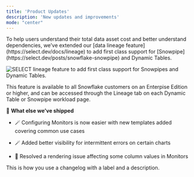 ```yaml
---
title: 'Product Updates'
description: 'New updates and improvements'
mode: "center"
---
```


<Update label="2024-10-12">
  To help users understand their total data asset cost and better understand dependencies, we’ve extended our [data lineage feature](https://select.dev/docs/lineage) to add first class support for [Snowpipe](https://select.dev/posts/snowflake-snowpipe) and Dynamic Tables.

  ![SELECT lineage feature to add first class support for Snowpipes and Dynamic Tables.](https://select.dev/cdn-cgi/imagedelivery/1zmOcgV1p520E4lLTrYjjg/d71dbfb8-8424-405f-9bcc-f16b16a87900/width=3840,quality=75)

  This feature is available to all Snowflake customers on an Enterpise Edition or higher, and can be accessed through the Lineage tab on each Dynamic Table or Snowpipe workload page.



  🚀 **What else we’ve shipped**

  * 🪄 Configuring Monitors is now easier with new templates added covering common use cases

  * 🪄 Added better visibility for intermittent errors on certain charts

  * 🐛 Resolved a rendering issue affecting some column values in Monitors


</Update>

<Update label="2024-10-11" description="v0.1.0">
  This is how you use a changelog with a label
  and a description.
</Update>